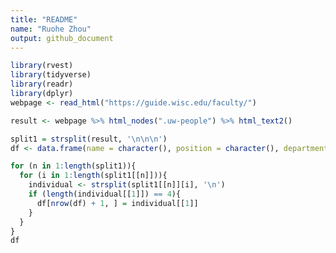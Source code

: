 ```yaml
---
title: "README"
name: "Ruohe Zhou"
output: github_document
---
```


```r
library(rvest)
library(tidyverse)
library(readr)
library(dplyr)
webpage <- read_html("https://guide.wisc.edu/faculty/")

```

```r
result <- webpage %>% html_nodes(".uw-people") %>% html_text2()
```

```r
split1 = strsplit(result, '\n\n\n') 
df <- data.frame(name = character(), position = character(), department = character(), degree = character())
```

```r
for (n in 1:length(split1)){
  for (i in 1:length(split1[[n]])){
    individual <- strsplit(split1[[n]][i], '\n')
    if (length(individual[[1]]) == 4){
      df[nrow(df) + 1, ] = individual[[1]]
    }
  }
}
df
```


